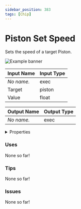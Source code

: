 ```yaml
---
sidebar_position: 383
tags: [Chip]
---
```


# Piston Set Speed

Sets the speed of a target Piston.



![Example banner](./assets/419d2d2f-18f8-4223-b2f7-a7d1450c242c.svg)

| Input Name | Input Type |
|-----------|-----------|
| *No name.* | exec |
| Target | piston |
| Value | float |

| Output Name | Output Type |
|-----------|-----------|
| *No name.* | exec |


<details>
  <summary>Properties</summary>
  <div>
    <div>
    <table>
      <thead>
        <tr>
          <th>Is beta required?</th>
          <th>❌</th>
        </tr>
        <tr>
          <th>Is this chip a trolling risk?</th>
          <th>❌</th>
        </tr>
        <tr>
          <th>Chip UUID</th>
          <th>419d2d2f-18f8-4223-b2f7-a7d1450c242c</th>
        </tr>
      </thead>
    </table>
    </div>
  </div>
</details>

### Uses

None so far!

### Tips

None so far!

### Issues

None so far!